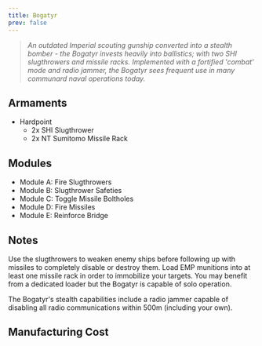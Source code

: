 ```yaml
---
title: Bogatyr
prev: false
---
```



> *An outdated Imperial scouting gunship converted into a stealth bomber - the Bogatyr invests heavily into ballistics; with two SHI slugthrowers and missile racks. Implemented with a fortified 'combat' mode and radio jammer, the Bogatyr sees frequent use in many communard naval operations today.*


## Armaments

* Hardpoint
  * 2x SHI Slugthrower 
  * 2x NT Sumitomo Missile Rack

## Modules

* Module A: Fire Slugthrowers 
* Module B: Slugthrower Safeties 
* Module C: Toggle Missile Boltholes 
* Module D: Fire Missiles 
* Module E: Reinforce Bridge


## Notes

Use the slugthrowers to weaken enemy ships before following up with missiles to completely disable or destroy them. Load EMP munitions into at least one missile rack in order to immobilize your targets. You may benefit from a dedicated loader but the Bogatyr is capable of solo operation.

The Bogatyr's stealth capabilities include a radio jammer capable of disabling all radio communications within 500m (including your own).


## Manufacturing Cost

<ShipCost shipName={frontmatter.title} />